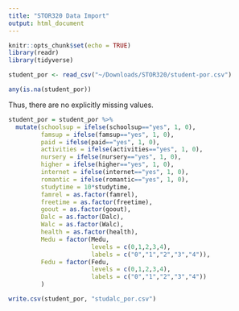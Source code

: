 ```yaml
---
title: "STOR320 Data Import"
output: html_document
---
```


```r
knitr::opts_chunk$set(echo = TRUE)
library(readr)
library(tidyverse)
```

```r
student_por <- read_csv("~/Downloads/STOR320/student-por.csv")
```

```r
any(is.na(student_por))
```
Thus, there are no explicitly missing values.

```r
student_por = student_por %>%
  mutate(schoolsup = ifelse(schoolsup=="yes", 1, 0), 
         famsup = ifelse(famsup=="yes", 1, 0),
         paid = ifelse(paid=="yes", 1, 0),
         activities = ifelse(activities=="yes", 1, 0),
         nursery = ifelse(nursery=="yes", 1, 0),
         higher = ifelse(higher=="yes", 1, 0),
         internet = ifelse(internet=="yes", 1, 0),
         romantic = ifelse(romantic=="yes", 1, 0),
         studytime = 10*studytime,
         famrel = as.factor(famrel),
         freetime = as.factor(freetime),
         goout = as.factor(goout), 
         Dalc = as.factor(Dalc),
         Walc = as.factor(Walc),
         health = as.factor(health),
         Medu = factor(Medu, 
                       levels = c(0,1,2,3,4), 
                       labels = c("0","1","2","3","4")),
         Fedu = factor(Fedu, 
                       levels = c(0,1,2,3,4), 
                       labels = c("0","1","2","3","4"))
         )
```

```r
write.csv(student_por, "studalc_por.csv")
```
